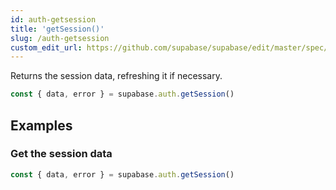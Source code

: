 ```yaml
---
id: auth-getsession
title: 'getSession()'
slug: /auth-getsession
custom_edit_url: https://github.com/supabase/supabase/edit/master/spec/supabase_js_v2_legacy.yml
---
```



Returns the session data, refreshing it if necessary.

```js
const { data, error } = supabase.auth.getSession()
```

## Examples

### Get the session data

```js
const { data, error } = supabase.auth.getSession()
```
